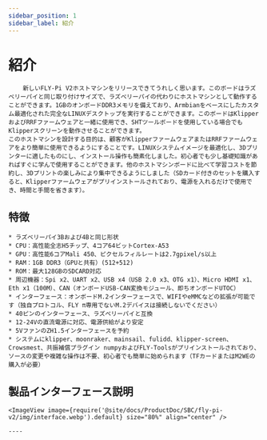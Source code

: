 ```yaml
---
sidebar_position: 1
sidebar_label: 紹介
---
```




# 紹介

        新しいFLY-Pi V2ホストマシンをリリースできてうれしく思います。このボードはラズベリーパイと同じ取り付けサイズで、ラズベリーパイの代わりにホストマシンとして動作することができます。1GBのオンボードDDR3メモリを備えており、Armbianをベースにしたカスタム最適化された完全なLINUXデスクトップを実行することができます。このボードはKlipperおよびRRFファームウェアと一緒に使用でき、SHTツールボードを使用している場合でもKlipperスクリーンを動作させることができます。
    このホストマシンを設計する目的は、顧客がKlipperファームウェアまたはRRFファームウェアをより簡単に使用できるようにすることです。LINUXシステムイメージを最適化し、3Dプリンターに適したものにし、インストール操作も簡素化しました。初心者でも少し基礎知識があればすぐに学んで使用することができます。他のホストマシンボードに比べて学習コストを節約し、3Dプリントの楽しみにより集中できるようにしました（SDカード付きのセットを購入すると、Klipperファームウェアがプリインストールされており、電源を入れるだけで使用でき、時間と手間を省きます）。

## 特徴

    * ラズベリーパイ3Bおよび4Bと同じ形状
    * CPU：高性能全志H5チップ、4コア64ビットCortex-A53
    * GPU：高性能6コアMali 450、ピクセルフィルレートは2.7gpixel/s以上
    * RAM：1GB DDR3（GPUと共有）(512+512)
    * ROM：最大128GBのSDCARD対応
    * 周辺機器：Spi x2、UART x2、USB x4（USB 2.0 x3、OTG x1）、Micro HDMI x1、Eth x1（100M）、CAN（オンボードUSB-CAN変換モジュール、即ちオンボードUTOC）
    * インターフェース：オンボードM.2インターフェースで、WIFIやeMMCなどの拡張が可能です（独自プロトコル、FLY π専用でないM.2デバイスは接続しないでください）
    * 40ピンのインターフェース、ラズベリーパイと互換
    * 12-24Vの直流電源に対応、電源供給がより安定
    * 5VファンのZH1.5インターフェースを予約
    * システムにklipper、moonraker、mainsail、fulidd、klipper-screen、Crowsmest、共振補償プラグイン numpyおよびFLY-Toolsがプリインストールされており、ソースの変更や複雑な操作は不要、初心者でも簡単に始められます（TFカードまたはM2WEの購入が必要）

## 製品インターフェース説明

    <ImageView image={require('@site/docs/ProductDoc/SBC/fly-pi-v2/img/interface.webp').default} size="80%" align="center" />

    ----